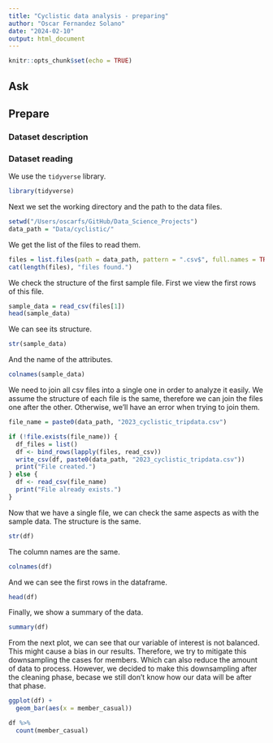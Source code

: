 ```yaml
---
title: "Cyclistic data analysis - preparing"
author: "Oscar Fernandez Solano"
date: "2024-02-10"
output: html_document
---
```


```r
knitr::opts_chunk$set(echo = TRUE)
```

## Ask

## Prepare

### Dataset description

### Dataset reading

We use the `tidyverse` library.
```r
library(tidyverse)
```

Next we set the working directory and the path to the data files.
```r
setwd("/Users/oscarfs/GitHub/Data_Science_Projects")
data_path = "Data/cyclistic/"
```

We get the list of the files to read them.
```r
files = list.files(path = data_path, pattern = ".csv$", full.names = TRUE)
cat(length(files), "files found.")
```

We check the structure of the first sample file.
First we view the first rows of this file.
```r
sample_data = read_csv(files[1])
head(sample_data)
```

We can see its structure.
```r
str(sample_data)
```
And the name of the attributes.
```r
colnames(sample_data)
```

We need to join all csv files into a single one in order to analyze it easily. We assume the structure of each file is the same, therefore we can join the files one after the other. Otherwise, we'll have an error when trying to join them.
```r
file_name = paste0(data_path, "2023_cyclistic_tripdata.csv")

if (!file.exists(file_name)) {
  df_files = list()
  df <- bind_rows(lapply(files, read_csv))
  write_csv(df, paste0(data_path, "2023_cyclistic_tripdata.csv"))
  print("File created.")
} else {
  df <- read_csv(file_name)
  print("File already exists.")
}
```
Now that we have a single file, we can check the same aspects as with the sample data.
The structure is the same.
```r
str(df)
```
The column names are the same.
```r
colnames(df)
```

And we can see the first rows in the dataframe.
```r
head(df)
```

Finally, we show a summary of the data.
```r
summary(df)
```

From the next plot, we can see that our variable of interest is not balanced. This might cause a bias in our results. Therefore, we try to mitigate this downsampling the cases for members. Which can also reduce the amount of data to process. However, we decided to make this downsampling after the cleaning phase, becase we still don't know how our data will be after that phase.
```r
ggplot(df) +
  geom_bar(aes(x = member_casual))
```

```r
df %>%
  count(member_casual)
```

